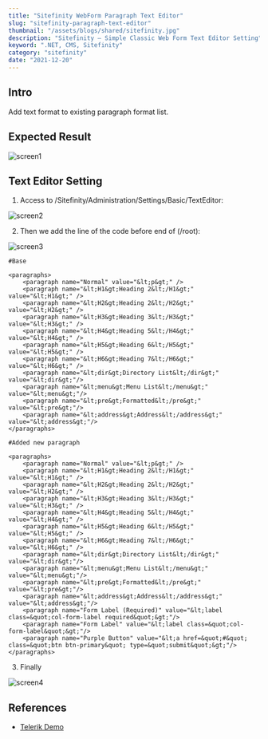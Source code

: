 ```yaml
---
title: "Sitefinity WebForm Paragraph Text Editor"
slug: "sitefinity-paragraph-text-editor"
thumbnail: "/assets/blogs/shared/sitefinity.jpg"
description: "Sitefinity – Simple Classic Web Form Text Editor Setting"
keyword: ".NET, CMS, Sitefinity"
category: "sitefinity"
date: "2021-12-20"
---
```


## Intro

Add text format to existing paragraph format list.

## Expected Result

![screen1](/assets/blogs/sitefinity-paragraph-text-editor/screen1.png)


## Text Editor Setting

1. Access to /Sitefinity/Administration/Settings/Basic/TextEditor:

![screen2](/assets/blogs/sitefinity-paragraph-text-editor/screen2.png)

2. Then we add the line of the code before end of (/root):

![screen3](/assets/blogs/sitefinity-paragraph-text-editor/screen3.png)


```
#Base
 
<paragraphs>
    <paragraph name="Normal" value="&lt;p&gt;" />
    <paragraph name="&lt;H1&gt;Heading 2&lt;/H1&gt;" value="&lt;H1&gt;" />
    <paragraph name="&lt;H2&gt;Heading 2&lt;/H2&gt;" value="&lt;H2&gt;" />
    <paragraph name="&lt;H3&gt;Heading 3&lt;/H3&gt;" value="&lt;H3&gt;" />
    <paragraph name="&lt;H4&gt;Heading 5&lt;/H4&gt;" value="&lt;H4&gt;" />
    <paragraph name="&lt;H5&gt;Heading 6&lt;/H5&gt;" value="&lt;H5&gt;" />
    <paragraph name="&lt;H6&gt;Heading 7&lt;/H6&gt;" value="&lt;H6&gt;" />
    <paragraph name="&lt;dir&gt;Directory List&lt;/dir&gt;" value="&lt;dir&gt;"/>
    <paragraph name="&lt;menu&gt;Menu List&lt;/menu&gt;" value="&lt;menu&gt;"/>
    <paragraph name="&lt;pre&gt;Formatted&lt;/pre&gt;" value="&lt;pre&gt;"/>
    <paragraph name="&lt;address&gt;Address&lt;/address&gt;" value="&lt;address&gt;"/>
</paragraphs>

```

```
#Added new paragraph

<paragraphs>
    <paragraph name="Normal" value="&lt;p&gt;" />
    <paragraph name="&lt;H1&gt;Heading 2&lt;/H1&gt;" value="&lt;H1&gt;" />
    <paragraph name="&lt;H2&gt;Heading 2&lt;/H2&gt;" value="&lt;H2&gt;" />
    <paragraph name="&lt;H3&gt;Heading 3&lt;/H3&gt;" value="&lt;H3&gt;" />
    <paragraph name="&lt;H4&gt;Heading 5&lt;/H4&gt;" value="&lt;H4&gt;" />
    <paragraph name="&lt;H5&gt;Heading 6&lt;/H5&gt;" value="&lt;H5&gt;" />
    <paragraph name="&lt;H6&gt;Heading 7&lt;/H6&gt;" value="&lt;H6&gt;" />
    <paragraph name="&lt;dir&gt;Directory List&lt;/dir&gt;" value="&lt;dir&gt;"/>
    <paragraph name="&lt;menu&gt;Menu List&lt;/menu&gt;" value="&lt;menu&gt;"/>
    <paragraph name="&lt;pre&gt;Formatted&lt;/pre&gt;" value="&lt;pre&gt;"/>
    <paragraph name="&lt;address&gt;Address&lt;/address&gt;" value="&lt;address&gt;"/>
    <paragraph name="Form Label (Required)" value="&lt;label class=&quot;col-form-label required&quot;&gt;"/>
    <paragraph name="Form Label" value="&lt;label class=&quot;col-form-label&quot;&gt;"/>
    <paragraph name="Purple Button" value="&lt;a href=&quot;#&quot; class=&quot;btn btn-primary&quot; type=&quot;submit&quot;&gt;"/>
</paragraphs>

```


3. Finally

![screen4](/assets/blogs/sitefinity-paragraph-text-editor/screen4.png)


## References

- [Telerik Demo](https://demos.telerik.com/aspnet-ajax/editor/examples/formatblock/defaultvb.aspx)